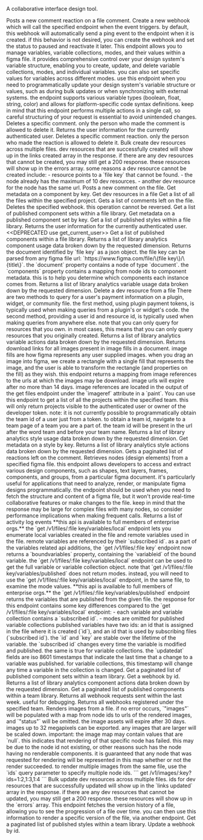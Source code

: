 A collaborative interface design tool.

<Accordion title="Add a reaction to a comment">
Posts a new comment reaction on a file comment.
</Accordion>

<Accordion title="Create a webhook">
Create a new webhook which will call the specified endpoint when the event triggers. by default, this webhook will automatically send a ping event to the endpoint when it is created. if this behavior is not desired, you can create the webhook and set the status to paused and reactivate it later.
</Accordion>

<Accordion title="Create modify delete variables">
This endpoint allows you to manage variables, variable collections, modes, and their values within a figma file. it provides comprehensive control over your design system's variable structure, enabling you to create, update, and delete variable collections, modes, and individual variables. you can also set specific values for variables across different modes. use this endpoint when you need to programmatically update your design system's variable structure or values, such as during bulk updates or when synchronizing with external systems. the endpoint supports various variable types (boolean, float, string, color) and allows for platform-specific code syntax definitions. keep in mind that this endpoint performs multiple actions in a single call, so careful structuring of your request is essential to avoid unintended changes.
</Accordion>

<Accordion title="Delete a comment">
Deletes a specific comment. only the person who made the comment is allowed to delete it.
</Accordion>

<Accordion title="Get current user">
Returns the user information for the currently authenticated user.
</Accordion>

<Accordion title="Delete a reaction">
Deletes a specific comment reaction. only the person who made the reaction is allowed to delete it.
</Accordion>

<Accordion title="Create dev resources">
Bulk create dev resources across multiple files. dev resources that are successfully created will show up in the links created array in the response. if there are any dev resources that cannot be created, you may still get a 200 response. these resources will show up in the errors array. some reasons a dev resource cannot be created include: - resource points to a `file key` that cannot be found. - the node already has the maximum of 10 dev resources. - another dev resource for the node has the same url.
</Accordion>

<Accordion title="Add a comment to a file">
Posts a new comment on the file.
</Accordion>

<Accordion title="Get component">
Get metadata on a component by key.
</Accordion>

<Accordion title="Get dev resources">
Get dev resources in a file
</Accordion>

<Accordion title="Get files in a project">
Get a list of all the files within the specified project.
</Accordion>

<Accordion title="Get comments in a file">
Gets a list of comments left on the file.
</Accordion>

<Accordion title="Delete a webhook">
Deletes the specified webhook. this operation cannot be reversed.
</Accordion>

<Accordion title="Get file component sets">
Get a list of published component sets within a file library.
</Accordion>

<Accordion title="Get component set">
Get metadata on a published component set by key.
</Accordion>

<Accordion title="Get file styles">
Get a list of published styles within a file library.
</Accordion>

<Accordion title="Get current user">
Returns the user information for the currently authenticated user.&lt;&lt;DEPRECATED use get_current_user&gt;&gt;
</Accordion>

<Accordion title="Get file components">
Get a list of published components within a file library.
</Accordion>

<Accordion title="Get library analytics component usage data">
Returns a list of library analytics component usage data broken down by the requested dimension.
</Accordion>

<Accordion title="Get file json">
Returns the document identified by `file key` as a json object. the file key can be parsed from any figma file url: `https://www.figma.com/file/\{file key\}/\{title\}`. the `document` property contains a node of type `document`. the `components` property contains a mapping from node ids to component metadata. this is to help you determine which components each instance comes from.
</Accordion>

<Accordion title="Get library analytics variable usage data">
Returns a list of library analytics variable usage data broken down by the requested dimension.
</Accordion>

<Accordion title="Delete dev resource">
Delete a dev resource from a file
</Accordion>

<Accordion title="Get payments">
There are two methods to query for a user's payment information on a plugin, widget, or community file. the first method, using plugin payment tokens, is typically used when making queries from a plugin's or widget's code. the second method, providing a user id and resource id, is typically used when making queries from anywhere else. note that you can only query for resources that you own. in most cases, this means that you can only query resources that you originally created.
</Accordion>

<Accordion title="Get library analytics variable action data">
Returns a list of library analytics variable actions data broken down by the requested dimension.
</Accordion>

<Accordion title="Get image fills">
Returns download links for all images present in image fills in a document. image fills are how figma represents any user supplied images. when you drag an image into figma, we create a rectangle with a single fill that represents the image, and the user is able to transform the rectangle (and properties on the fill) as they wish. this endpoint returns a mapping from image references to the urls at which the images may be download. image urls will expire after no more than 14 days. image references are located in the output of the get files endpoint under the `imageref` attribute in a `paint`.
</Accordion>

<Accordion title="Get projects in a team">
You can use this endpoint to get a list of all the projects within the specified team. this will only return projects visible to the authenticated user or owner of the developer token. note: it is not currently possible to programmatically obtain the team id of a user just from a token. to obtain a team id, navigate to a team page of a team you are a part of. the team id will be present in the url after the word team and before your team name.
</Accordion>

<Accordion title="Get library analytics style usage data">
Returns a list of library analytics style usage data broken down by the requested dimension.
</Accordion>

<Accordion title="Get style">
Get metadata on a style by key.
</Accordion>

<Accordion title="Get library analytics style action data">
Returns a list of library analytics style actions data broken down by the requested dimension.
</Accordion>

<Accordion title="Get reactions for a comment">
Gets a paginated list of reactions left on the comment.
</Accordion>

<Accordion title="Get file json for specific nodes">
Retrieves nodes (design elements) from a specified figma file. this endpoint allows developers to access and extract various design components, such as shapes, text layers, frames, components, and groups, from a particular figma document. it's particularly useful for applications that need to analyze, render, or manipulate figma designs programmatically. the endpoint should be used when you need to fetch the structure and content of a figma file, but it won't provide real-time collaborative features or make changes to the file. keep in mind that the response may be large for complex files with many nodes, so consider performance implications when making frequent calls.
</Accordion>

<Accordion title="Get activity logs">
Returns a list of activity log events
</Accordion>

<Accordion title="Get local variables">
**this api is available to full members of enterprise orgs.** the `get /v1/files/:file key/variables/local` endpoint lets you enumerate local variables created in the file and remote variables used in the file. remote variables are referenced by their `subscribed id`. as a part of the variables related api additions, the `get /v1/files/:file key` endpoint now returns a `boundvariables` property, containing the `variableid` of the bound variable. the `get /v1/files/:file key/variables/local` endpoint can be used to get the full variable or variable collection object. note that `get /v1/files/:file key/variables/published` does not return modes. instead, you will need to use the `get /v1/files/:file key/variables/local` endpoint, in the same file, to examine the mode values.
</Accordion>

<Accordion title="Get published variables">
**this api is available to full members of enterprise orgs.** the `get /v1/files/:file key/variables/published` endpoint returns the variables that are published from the given file. the response for this endpoint contains some key differences compared to the `get /v1/files/:file key/variables/local` endpoint: - each variable and variable collection contains a `subscribed id`. - modes are omitted for published variable collections published variables have two ids: an id that is assigned in the file where it is created (`id`), and an id that is used by subscribing files (`subscribed id`). the `id` and `key` are stable over the lifetime of the variable. the `subscribed id` changes every time the variable is modified and published. the same is true for variable collections. the `updatedat` fields are iso 8601 timestamps that indicate the last time that a change to a variable was published. for variable collections, this timestamp will change any time a variable in the collection is changed.
</Accordion>

<Accordion title="Get team component sets">
Get a paginated list of published component sets within a team library.
</Accordion>

<Accordion title="Get a webhook">
Get a webhook by id.
</Accordion>

<Accordion title="Get library analytics component action data">
Returns a list of library analytics component actions data broken down by the requested dimension.
</Accordion>

<Accordion title="Get team components">
Get a paginated list of published components within a team library.
</Accordion>

<Accordion title="Get webhook requests">
Returns all webhook requests sent within the last week. useful for debugging.
</Accordion>

<Accordion title="Get team webhooks">
Returns all webhooks registered under the specified team.
</Accordion>

<Accordion title="Render images of file nodes">
Renders images from a file. if no error occurs, `"images"` will be populated with a map from node ids to urls of the rendered images, and `"status"` will be omitted. the image assets will expire after 30 days. images up to 32 megapixels can be exported. any images that are larger will be scaled down. important: the image map may contain values that are `null`. this indicates that rendering of that specific node has failed. this may be due to the node id not existing, or other reasons such has the node having no renderable components. it is guaranteed that any node that was requested for rendering will be represented in this map whether or not the render succeeded. to render multiple images from the same file, use the `ids` query parameter to specify multiple node ids. ``` get /v1/images/:key?ids=1:2,1:3,1:4 ```
</Accordion>

<Accordion title="Update dev resources">
Bulk update dev resources across multiple files. ids for dev resources that are successfully updated will show up in the `links updated` array in the response. if there are any dev resources that cannot be updated, you may still get a 200 response. these resources will show up in the `errors` array.
</Accordion>

<Accordion title="Get versions of a file">
This endpoint fetches the version history of a file, allowing you to see the progression of a file over time. you can then use this information to render a specific version of the file, via another endpoint.
</Accordion>

<Accordion title="Get team styles">
Get a paginated list of published styles within a team library.
</Accordion>

<Accordion title="Update a webhook">
Update a webhook by id.
</Accordion>

